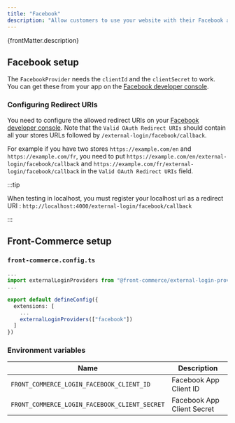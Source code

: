 ```yaml
---
title: "Facebook"
description: "Allow customers to use your website with their Facebook account."
---
```


<p>{frontMatter.description}</p>

## Facebook setup

The `FacebookProvider` needs the `clientId` and the `clientSecret` to work. You
can get these from your app on the
[Facebook developer console](https://developers.facebook.com/apps/).

### Configuring Redirect URIs

You need to configure the allowed redirect URIs on your
[Facebook developer console](https://developers.facebook.com/apps/). Note that
the `Valid OAuth Redirect URIs` should contain all your stores URLs followed by
`/external-login/facebook/callback`.

For example if you have two stores `https://example.com/en` and
`https://example.com/fr`, you need to put
`https://example.com/en/external-login/facebook/callback` and
`https://example.com/fr/external-login/facebook/callback` in the
`Valid OAuth Redirect URIs` field.

:::tip

When testing in localhost, you must register your localhost url as a redirect
URI : `http://localhost:4000/external-login/facebook/callback`

:::

## Front-Commerce setup

### `front-commerce.config.ts`

```ts
...
import externalLoginProviders from "@front-commerce/external-login-providers";
...

export default defineConfig({
  extensions: [
    ...
    externalLoginProviders(["facebook"])
  ]
})
```

### Environment variables

| Name                                          | Description                |
| --------------------------------------------- | -------------------------- |
| `FRONT_COMMERCE_LOGIN_FACEBOOK_CLIENT_ID`     | Facebook App Client ID     |
| `FRONT_COMMERCE_LOGIN_FACEBOOK_CLIENT_SECRET` | Facebook App Client Secret |
